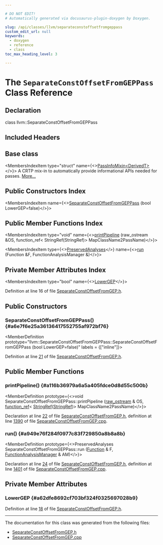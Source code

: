 ```yaml
---

# DO NOT EDIT!
# Automatically generated via docusaurus-plugin-doxygen by Doxygen.

slug: /api/classes/llvm/separateconstoffsetfromgeppass
custom_edit_url: null
keywords:
  - doxygen
  - reference
  - class
toc_max_heading_level: 3

---
```





# The `SeparateConstOffsetFromGEPPass` Class Reference

<DoxygenPage pluginConfig={pluginConfig}>



## Declaration

<CodeBlock>class llvm::SeparateConstOffsetFromGEPPass</CodeBlock>

## Included Headers

<IncludesList>
<IncludesListItem
  filePath="llvm/Transforms/Scalar/SeparateConstOffsetFromGEP.h"
  permalink="/docs/api/files/include/include/llvm/include/llvm/transforms/include/llvm/transforms/scalar/separateconstoffsetfromgep-h"
  isLocal="true" />
</IncludesList>

## Base class

<MembersIndex>

<MembersIndexItem
  type="struct"
  name={<><a href="/docs/api/structs/llvm/passinfomixin">PassInfoMixin&lt;DerivedT&gt;</a></>}>
A CRTP mix-in to automatically provide informational APIs needed for passes. <a href="/docs/api/structs/llvm/passinfomixin/#details">More...</a>
</MembersIndexItem>

</MembersIndex>

## Public Constructors Index

<MembersIndex>

<MembersIndexItem
  name={<><a href="#a6e7f6e25a36136417552755af972bf76">SeparateConstOffsetFromGEPPass</a> (bool LowerGEP=false)</>}>
</MembersIndexItem>

</MembersIndex>

## Public Member Functions Index

<MembersIndex>

<MembersIndexItem
  type="void"
  name={<><a href="#a116b36979a6a5a405fdce0d8d55c500b">printPipeline</a> (raw&#95;ostream &amp;OS, function&#95;ref&lt; StringRef(StringRef)&gt; MapClassName2PassName)</>}>
</MembersIndexItem>

<MembersIndexItem
  type={<><a href="/docs/api/classes/llvm/preservedanalyses">PreservedAnalyses</a></>}
  name={<><a href="#a949e76f284f0977c83f729850a8b8a8b">run</a> (Function &amp;F, FunctionAnalysisManager &amp;)</>}>
</MembersIndexItem>

</MembersIndex>

## Private Member Attributes Index

<MembersIndex>

<MembersIndexItem
  type="bool"
  name={<><a href="#a62dfe8692cf703bf324f0325697028b9">LowerGEP</a></>}>
</MembersIndexItem>

</MembersIndex>


Definition at line 16 of file <a href="/docs/api/files/include/include/llvm/include/llvm/transforms/include/llvm/transforms/scalar/separateconstoffsetfromgep-h">SeparateConstOffsetFromGEP.h</a>.

<SectionDefinition>

## Public Constructors

### SeparateConstOffsetFromGEPPass() {#a6e7f6e25a36136417552755af972bf76}

<MemberDefinition
  prototype="llvm::SeparateConstOffsetFromGEPPass::SeparateConstOffsetFromGEPPass (bool LowerGEP=false)"
  labels = {["inline"]}>

Definition at line <a href="/docs/api/files/include/include/llvm/include/llvm/transforms/include/llvm/transforms/scalar/separateconstoffsetfromgep-h/#l00021">21</a> of file <a href="/docs/api/files/include/include/llvm/include/llvm/transforms/include/llvm/transforms/scalar/separateconstoffsetfromgep-h">SeparateConstOffsetFromGEP.h</a>.
</MemberDefinition>

</SectionDefinition>

<SectionDefinition>

## Public Member Functions

### printPipeline() {#a116b36979a6a5a405fdce0d8d55c500b}

<MemberDefinition
  prototype={<>void SeparateConstOffsetFromGEPPass::printPipeline (<a href="/docs/api/classes/llvm/raw-ostream">raw&#95;ostream</a> &amp; OS, <a href="/docs/api/classes/llvm/function-ref">function&#95;ref</a>&lt; <a href="/docs/api/classes/llvm/stringref">StringRef</a>(<a href="/docs/api/classes/llvm/stringref">StringRef</a>)&gt; MapClassName2PassName)</>}>

Declaration at line <a href="/docs/api/files/include/include/llvm/include/llvm/transforms/include/llvm/transforms/scalar/separateconstoffsetfromgep-h/#l00022">22</a> of file <a href="/docs/api/files/include/include/llvm/include/llvm/transforms/include/llvm/transforms/scalar/separateconstoffsetfromgep-h">SeparateConstOffsetFromGEP.h</a>, definition at line <a href="/docs/api/files/lib/lib/transforms/lib/transforms/scalar/separateconstoffsetfromgep-cpp/#l01390">1390</a> of file <a href="/docs/api/files/lib/lib/transforms/lib/transforms/scalar/separateconstoffsetfromgep-cpp">SeparateConstOffsetFromGEP.cpp</a>.
</MemberDefinition>

### run() {#a949e76f284f0977c83f729850a8b8a8b}

<MemberDefinition
  prototype={<>PreservedAnalyses SeparateConstOffsetFromGEPPass::run (<a href="/docs/api/classes/llvm/function">Function</a> &amp; F, <a href="/docs/api/namespaces/llvm/#adce09a5a0de0e3177eb00e932734af2f">FunctionAnalysisManager</a> &amp; AM)</>}>

Declaration at line <a href="/docs/api/files/include/include/llvm/include/llvm/transforms/include/llvm/transforms/scalar/separateconstoffsetfromgep-h/#l00024">24</a> of file <a href="/docs/api/files/include/include/llvm/include/llvm/transforms/include/llvm/transforms/scalar/separateconstoffsetfromgep-h">SeparateConstOffsetFromGEP.h</a>, definition at line <a href="/docs/api/files/lib/lib/transforms/lib/transforms/scalar/separateconstoffsetfromgep-cpp/#l01401">1401</a> of file <a href="/docs/api/files/lib/lib/transforms/lib/transforms/scalar/separateconstoffsetfromgep-cpp">SeparateConstOffsetFromGEP.cpp</a>.
</MemberDefinition>

</SectionDefinition>

<SectionDefinition>

## Private Member Attributes

### LowerGEP {#a62dfe8692cf703bf324f0325697028b9}

<MemberDefinition
  prototype="bool llvm::SeparateConstOffsetFromGEPPass::LowerGEP">

Definition at line <a href="/docs/api/files/include/include/llvm/include/llvm/transforms/include/llvm/transforms/scalar/separateconstoffsetfromgep-h/#l00018">18</a> of file <a href="/docs/api/files/include/include/llvm/include/llvm/transforms/include/llvm/transforms/scalar/separateconstoffsetfromgep-h">SeparateConstOffsetFromGEP.h</a>.
</MemberDefinition>

</SectionDefinition>

<hr/>

The documentation for this class was generated from the following files:

<ul>
<li><a href="/docs/api/files/include/include/llvm/include/llvm/transforms/include/llvm/transforms/scalar/separateconstoffsetfromgep-h">SeparateConstOffsetFromGEP.h</a></li>
<li><a href="/docs/api/files/lib/lib/transforms/lib/transforms/scalar/separateconstoffsetfromgep-cpp">SeparateConstOffsetFromGEP.cpp</a></li>
</ul>

</DoxygenPage>
